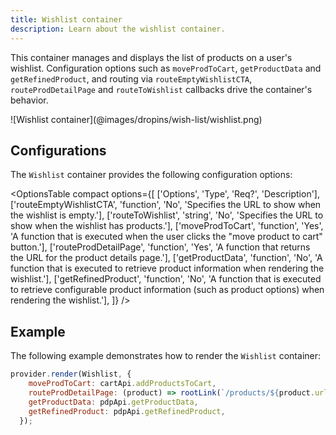 ```yaml
---
title: Wishlist container
description: Learn about the wishlist container.
---
```



This container manages and displays the list of products on a user's wishlist.
Configuration options such as `moveProdToCart`, `getProductData` and `getRefinedProduct`,  and routing via `routeEmptyWishlistCTA`, `routeProdDetailPage` and `routeToWishlist` callbacks drive the container's behavior.

<Diagram caption="Wishlist container">
  ![Wishlist container](@images/dropins/wish-list/wishlist.png)
</Diagram>

## Configurations

The `Wishlist` container provides the following configuration options:

<OptionsTable
compact
    options={[
        ['Options', 'Type', 'Req?', 'Description'],
        ['routeEmptyWishlistCTA', 'function', 'No', 'Specifies the URL to show when the wishlist is empty.'],
        ['routeToWishlist', 'string', 'No', 'Specifies the URL to show when the wishlist has products.'],
        ['moveProdToCart', 'function', 'Yes', 'A function that is executed when the user clicks the "move product to cart" button.'],
        ['routeProdDetailPage', 'function', 'Yes', 'A function that returns the URL for the product details page.'],
        ['getProductData', 'function', 'No', 'A function that is executed to retrieve product information when rendering the wishlist.'],
        ['getRefinedProduct', 'function', 'No', 'A function that is executed to retrieve configurable product information (such as product options) when rendering the wishlist.'],
    ]}
/>

## Example

The following example demonstrates how to render the `Wishlist` container:

```javascript
provider.render(Wishlist, {
    moveProdToCart: cartApi.addProductsToCart,
    routeProdDetailPage: (product) => rootLink(`/products/${product.urlKey}/${product.sku}`),
    getProductData: pdpApi.getProductData,
    getRefinedProduct: pdpApi.getRefinedProduct,
  });
```
